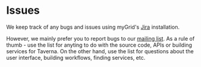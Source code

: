 = Issues =

We keep track of any bugs and issues using myGrid's [http://www.mygrid.org.uk/dev/issues/browse/T2 Jira] installation. 

However, we mainly prefer you to report bugs to our [http://www.mygrid.org.uk/tools/taverna/taverna-mailing-lists/ mailing list]. As a rule of thumb - use the list {{{taverna-hackers}}} for anyting to do with the source code, APIs or building services for Taverna. On the other hand, use the list {{{taverna-users}}} for questions about the user interface, building workflows, finding services, etc.